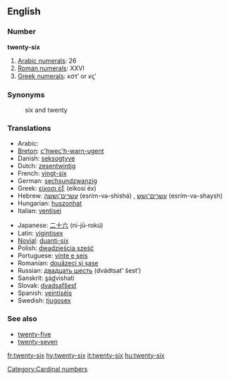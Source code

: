 ==English==

===Number===
'''twenty-six'''

# [[w:Arabic numerals|Arabic numerals]]: 26
# [[w:Roman numerals|Roman numerals]]: XXVI
# [[w:Greek numerals|Greek numerals]]: κστʹ or κϛʹ

===Synonyms===
:six and twenty

===Translations===
{{rfc-level|Translations at L3+ (AutoFormat would have corrected level of Synonyms)}}
{{top}}
*Arabic: {{ARchar|[[ستة وعشرين]]}} {{unicode|(sítta w-ʕishrí:n)}} {{m}}
*[[Breton]]: [[c'hwec'h-warn-ugent]]
*Danish: [[seksogtyve]]
*Dutch: [[zesentwintig]]
*French: [[vingt-six]] {{m}}
*German: [[sechsundzwanzig]]
*Greek: [[είκοσι έξ]] (eíkosi éx)
*Hebrew: [[עשרים־וששה]] (esrím-və-shishá) {{m}}, [[עשרים־ושש]] (esrím-və-shaysh) {{f}}
*Hungarian: [[huszonhat]]
*Italian: [[ventisei]]
{{mid}}
*Japanese: [[二十六]] (ni-jū-rokú)
*Latin: [[vigintisex]]
*[[Novial]]: [[duanti-six]]
*Polish: [[dwadzieścia sześć]]
*Portuguese: [[vinte e seis]] {{m}}
*Romanian: [[douăzeci şi şase]]
*Russian: [[двадцать шесть]] (dvádtsat’ šest’)
*Sanskrit: <u>s</u>á<u>d</u>vi{{m}}shati
*Slovak: [[dvadsaťšesť]]
*Spanish: [[veintiséis]]
*Swedish: [[tjugosex]]
{{bottom}}

===See also===
*[[twenty-five]]
*[[twenty-seven]]

[[Category:Cardinal numbers]]

[[fr:twenty-six]]
[[hy:twenty-six]]
[[it:twenty-six]]
[[hu:twenty-six]]